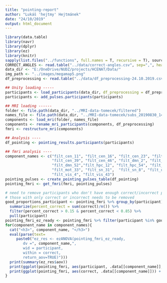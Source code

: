 ```yaml
---
title: "pointing-report"
author: "Lukáš 'hejtmy' Hejtmánek"
date: "24/10/2019"
output: html_document
---
```

```r
library(data.table)
library(navr)
library(dplyr)
library(ez)
library(knitr)
sapply(list.files("../functions", full.names = T, recursive = T), source)
CORRECT_ANGLES <- read.table("../data/correct-angles.csv", sep=",", header=TRUE)
data_dir <- "E:/OneDrive/NUDZ/projects/HCENAT/Data/"
img_path <- "../images/megamap5.png"
df_preprocessing <- read.table("../data/df_preprocessing-24.10.2019.csv", sep=";", header=TRUE, stringsAsFactors = FALSE)

## Unity loading -----
participants <- load_participants(data_dir, df_preprocessing = df_preprocessing, sessions = 1)
participants <- add_pulses.participants(participants)

## MRI loading ------
folder <- file.path(data_dir, "../MRI-data-tomecek/filtered")
names_file <- file.path(data_dir, "../MRI-data-tomecek/subs_20190830_1422.txt")
components <- load_mri(folder, names_file)
components <- rename_mri_participants(components, df_preprocessing)
fmri <- restructure_mri(components)
```

```r
## Analysis ----
df_pointing <- pointing_results.participants(participants)

## fmri analysis ----
component_names <- c("filt_cen_11", "filt_cen_16", "filt_cen_23", "filt_cen_37", 
                     "filt_cen_39", "filt_cen_46", "filt_dmn_2", "filt_dmn_51", 
                     "filt_dmn_52","filt_hpc_12", "filt_hpc_54", "filt_hpc_56", 
                     "filt_mot_33", "filt_sn_31",  "filt_sn_8", "filt_unk_10", 
                     "filt_vis_4", "filt_vis_43")
pointing_pulses <- create_pointing_pulses_table(df_pointing)
pointing_fmri <- get_fmri(fmri, pointing_pulses)
```

```r
# need to remove participants who don't have enough correct/incorrect poiontings.
# those with only correct or incorrect needs to be removed
good_proportions_participant <- pointing_fmri %>% group_by(participant) %>% 
  summarize(percent_correct = sum(correct)/n()) %>% 
  filter(percent_correct > 0.15 & percent_correct < 0.85) %>%
  pull(participant)
pointing_fmri_ez_ready <- pointing_fmri %>% filter(participant %in% good_proportions_participant)
for(component_name in component_names){
  cat("<h3>", component_name, "</h3>")
  eval(parse(text=
     paste0("ez_res <- ezANOVA(pointing_fmri_ez_ready,
        dv =", component_name,",
        wid = participant,
        within = correct,
        return_aov=TRUE)")))
  print(summary(ez_res$aov))
  print(ggplot(pointing_fmri, aes(participant, .data[[component_name]], fill=correct)) + geom_boxplot())
  print(ggplot(pointing_fmri, aes(correct, .data[[component_name]])) + geom_boxplot())
}
```